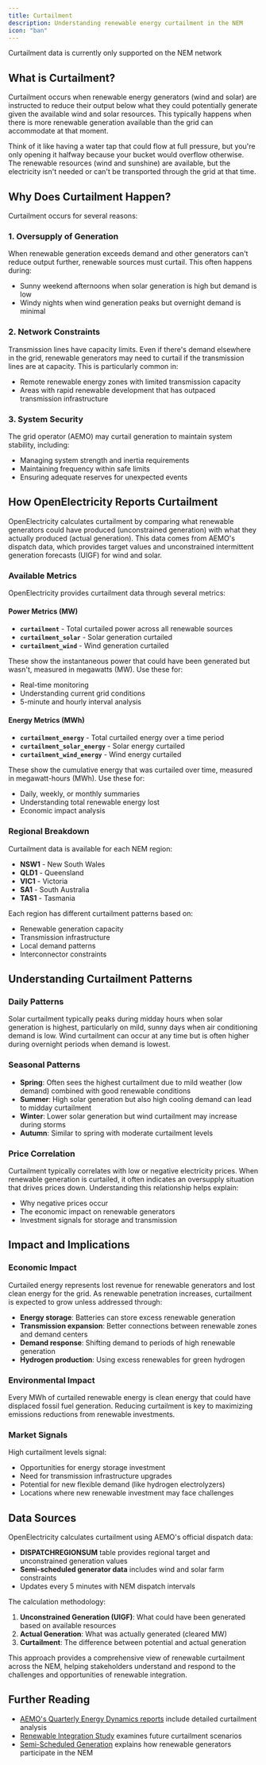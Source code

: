```yaml
---
title: Curtailment
description: Understanding renewable energy curtailment in the NEM
icon: "ban"
---
```


<Note>Curtailment data is currently only supported on the NEM network</Note>

## What is Curtailment?

Curtailment occurs when renewable energy generators (wind and solar) are instructed to reduce their output below what they could potentially generate given the available wind and solar resources. This typically happens when there is more renewable generation available than the grid can accommodate at that moment.

Think of it like having a water tap that could flow at full pressure, but you're only opening it halfway because your bucket would overflow otherwise. The renewable resources (wind and sunshine) are available, but the electricity isn't needed or can't be transported through the grid at that time.

## Why Does Curtailment Happen?

Curtailment occurs for several reasons:

### 1. **Oversupply of Generation**
When renewable generation exceeds demand and other generators can't reduce output further, renewable sources must curtail. This often happens during:
- Sunny weekend afternoons when solar generation is high but demand is low
- Windy nights when wind generation peaks but overnight demand is minimal

### 2. **Network Constraints**
Transmission lines have capacity limits. Even if there's demand elsewhere in the grid, renewable generators may need to curtail if the transmission lines are at capacity. This is particularly common in:
- Remote renewable energy zones with limited transmission capacity
- Areas with rapid renewable development that has outpaced transmission infrastructure

### 3. **System Security**
The grid operator (AEMO) may curtail generation to maintain system stability, including:
- Managing system strength and inertia requirements
- Maintaining frequency within safe limits
- Ensuring adequate reserves for unexpected events

## How OpenElectricity Reports Curtailment

OpenElectricity calculates curtailment by comparing what renewable generators could have produced (unconstrained generation) with what they actually produced (actual generation). This data comes from AEMO's dispatch data, which provides target values and unconstrained intermittent generation forecasts (UIGF) for wind and solar.

### Available Metrics

OpenElectricity provides curtailment data through several metrics:

#### Power Metrics (MW)
- **`curtailment`** - Total curtailed power across all renewable sources
- **`curtailment_solar`** - Solar generation curtailed
- **`curtailment_wind`** - Wind generation curtailed

These show the instantaneous power that could have been generated but wasn't, measured in megawatts (MW). Use these for:
- Real-time monitoring
- Understanding current grid conditions
- 5-minute and hourly interval analysis

#### Energy Metrics (MWh)
- **`curtailment_energy`** - Total curtailed energy over a time period
- **`curtailment_solar_energy`** - Solar energy curtailed
- **`curtailment_wind_energy`** - Wind energy curtailed

These show the cumulative energy that was curtailed over time, measured in megawatt-hours (MWh). Use these for:
- Daily, weekly, or monthly summaries
- Understanding total renewable energy lost
- Economic impact analysis

### Regional Breakdown

Curtailment data is available for each NEM region:
- **NSW1** - New South Wales
- **QLD1** - Queensland
- **VIC1** - Victoria
- **SA1** - South Australia
- **TAS1** - Tasmania

Each region has different curtailment patterns based on:
- Renewable generation capacity
- Transmission infrastructure
- Local demand patterns
- Interconnector constraints

## Understanding Curtailment Patterns

### Daily Patterns
Solar curtailment typically peaks during midday hours when solar generation is highest, particularly on mild, sunny days when air conditioning demand is low. Wind curtailment can occur at any time but is often higher during overnight periods when demand is lowest.

### Seasonal Patterns
- **Spring**: Often sees the highest curtailment due to mild weather (low demand) combined with good renewable conditions
- **Summer**: High solar generation but also high cooling demand can lead to midday curtailment
- **Winter**: Lower solar generation but wind curtailment may increase during storms
- **Autumn**: Similar to spring with moderate curtailment levels

### Price Correlation
Curtailment typically correlates with low or negative electricity prices. When renewable generation is curtailed, it often indicates an oversupply situation that drives prices down. Understanding this relationship helps explain:
- Why negative prices occur
- The economic impact on renewable generators
- Investment signals for storage and transmission

## Impact and Implications

### Economic Impact
Curtailed energy represents lost revenue for renewable generators and lost clean energy for the grid. As renewable penetration increases, curtailment is expected to grow unless addressed through:
- **Energy storage**: Batteries can store excess renewable generation
- **Transmission expansion**: Better connections between renewable zones and demand centers
- **Demand response**: Shifting demand to periods of high renewable generation
- **Hydrogen production**: Using excess renewables for green hydrogen

### Environmental Impact
Every MWh of curtailed renewable energy is clean energy that could have displaced fossil fuel generation. Reducing curtailment is key to maximizing emissions reductions from renewable investments.

### Market Signals
High curtailment levels signal:
- Opportunities for energy storage investment
- Need for transmission infrastructure upgrades
- Potential for new flexible demand (like hydrogen electrolyzers)
- Locations where new renewable investment may face challenges

## Data Sources

OpenElectricity calculates curtailment using AEMO's official dispatch data:
- **DISPATCHREGIONSUM** table provides regional target and unconstrained generation values
- **Semi-scheduled generator data** includes wind and solar farm constraints
- Updates every 5 minutes with NEM dispatch intervals

The calculation methodology:
1. **Unconstrained Generation (UIGF)**: What could have been generated based on available resources
2. **Actual Generation**: What was actually generated (cleared MW)
3. **Curtailment**: The difference between potential and actual generation

This approach provides a comprehensive view of renewable curtailment across the NEM, helping stakeholders understand and respond to the challenges and opportunities of renewable integration.

## Further Reading

- [AEMO's Quarterly Energy Dynamics reports](https://aemo.com.au/energy-systems/major-publications/quarterly-energy-dynamics-qed) include detailed curtailment analysis
- [Renewable Integration Study](https://aemo.com.au/energy-systems/major-publications/renewable-integration-study-ris) examines future curtailment scenarios
- [Semi-Scheduled Generation](https://aemo.com.au/energy-systems/electricity/national-electricity-market-nem/participate-in-the-market/registration) explains how renewable generators participate in the NEM
